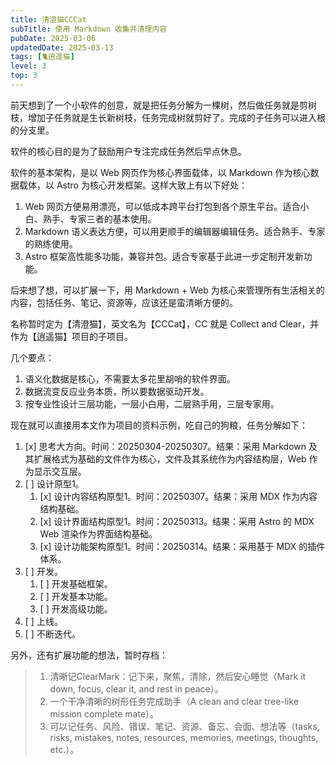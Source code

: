 ```yaml
---
title: 清澄猫CCCat
subTitle: 使用 Markdown 收集并清理内容
pubDate: 2025-03-06
updatedDate: 2025-03-13
tags: [🐈逍遥猫]
level: 3
top: 3
---
```


前天想到了一个小软件的创意，就是把任务分解为一棵树，然后做任务就是剪树枝，增加子任务就是生长新树枝，任务完成树就剪好了。完成的子任务可以进入根的分支里。

软件的核心目的是为了鼓励用户专注完成任务然后早点休息。

软件的基本架构，是以 Web 网页作为核心界面载体，以 Markdown 作为核心数据载体，以 Astro 为核心开发框架。这样大致上有以下好处：

1. Web 网页方便易用漂亮，可以低成本跨平台打包到各个原生平台。适合小白、熟手、专家三者的基本使用。
2. Markdown 语义表达方便，可以用更顺手的编辑器编辑任务。适合熟手、专家的熟练使用。
3. Astro 框架高性能多功能，兼容并包。适合专家基于此进一步定制开发新功能。

后来想了想，可以扩展一下，用 Markdown + Web 为核心来管理所有生活相关的内容，包括任务、笔记、资源等，应该还是蛮清晰方便的。

名称暂时定为【清澄猫】，英文名为【CCCat】，CC 就是 Collect and Clear，并作为【逍遥猫】项目的子项目。

几个要点：

1. 语义化数据是核心，不需要太多花里胡哨的软件界面。
2. 数据流变反应业务本质，所以要数据驱动开发。
3. 按专业性设计三层功能，一层小白用，二层熟手用，三层专家用。

现在就可以直接用本文作为项目的资料示例，吃自己的狗粮，任务分解如下：

1. [x] 思考大方向。时间：20250304-20250307。结果：采用 Markdown 及其扩展格式为基础的文件作为核心，文件及其系统作为内容结构层，Web 作为显示交互层。
2. [ ] 设计原型1。
    1. [x] 设计内容结构原型1。时间：20250307。结果：采用 MDX 作为内容结构基础。
    2. [x] 设计界面结构原型1。时间：20250313。结果：采用 Astro 的 MDX Web 渲染作为界面结构基础。
    3. [x] 设计功能架构原型1。时间：20250314。结果：采用基于 MDX 的插件体系。
3. [ ] 开发。
    1. [ ] 开发基础框架。
    2. [ ] 开发基本功能。
    3. [ ] 开发高级功能。
4. [ ] 上线。
5. [ ] 不断迭代。

另外，还有扩展功能的想法，暂时存档：

> 1. 清晰记ClearMark：记下来，聚焦，清除，然后安心睡觉（Mark it down, focus, clear it, and rest in peace）。
> 2. 一个干净清晰的树形任务完成助手（A clean and clear tree-like mission complete mate）。
> 3. 可以记任务、风险、错误、笔记、资源、备忘、会面、想法等（tasks, risks, mistakes, notes, resources, memories, meetings, thoughts, etc.）。
